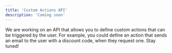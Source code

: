 ```yaml
---
title: 'Custom Actions API'
description: 'Coming soon'
---
```


We are working on an API that allows you to define custom actions that can be triggered by the user. For example, you could define an action that sends an email to the user with a discount code, when they request one. Stay tuned!
